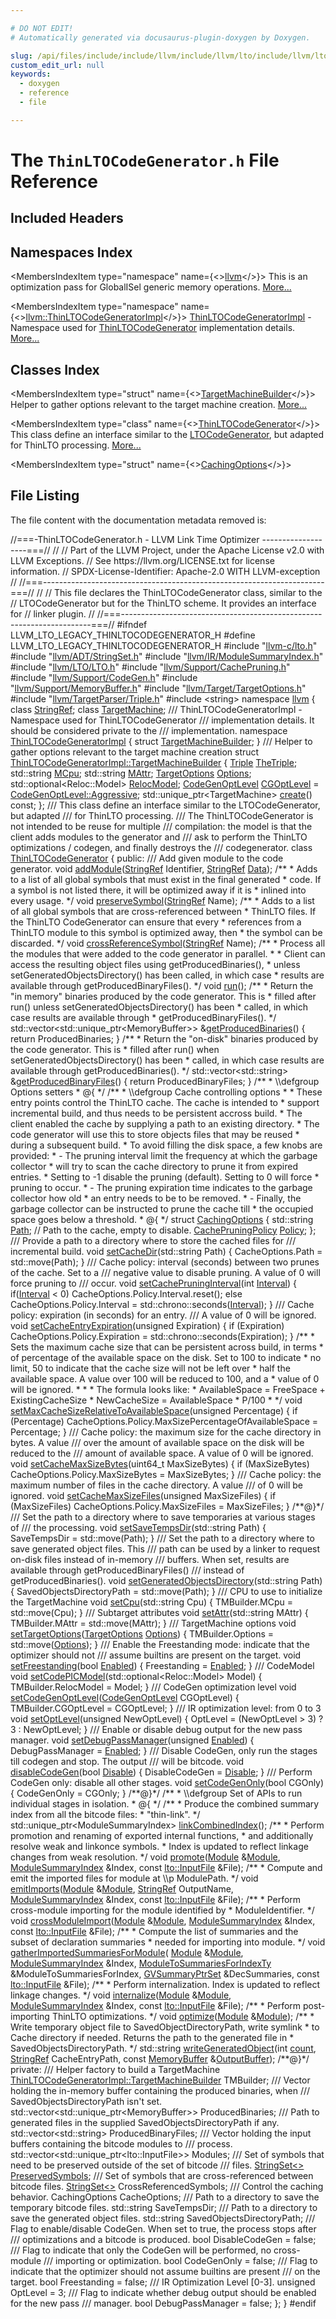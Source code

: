 ```yaml
---

# DO NOT EDIT!
# Automatically generated via docusaurus-plugin-doxygen by Doxygen.

slug: /api/files/include/include/llvm/include/llvm/lto/include/llvm/lto/legacy/thinltocodegenerator-h
custom_edit_url: null
keywords:
  - doxygen
  - reference
  - file

---
```





# The `ThinLTOCodeGenerator.h` File Reference

<DoxygenPage pluginConfig={pluginConfig}>



## Included Headers

<IncludesList>
<IncludesListItem
  filePath="llvm-c/lto.h"
  permalink="/docs/api/files/include/include/llvm-c/lto-h"
  isLocal="true" />
<IncludesListItem
  filePath="llvm/ADT/StringSet.h"
  permalink="/docs/api/files/include/include/llvm/include/llvm/adt/stringset-h"
  isLocal="true" />
<IncludesListItem
  filePath="llvm/IR/ModuleSummaryIndex.h"
  permalink="/docs/api/files/include/include/llvm/include/llvm/ir/modulesummaryindex-h"
  isLocal="true" />
<IncludesListItem
  filePath="llvm/LTO/LTO.h"
  permalink="/docs/api/files/include/include/llvm/include/llvm/lto/lto-h"
  isLocal="true" />
<IncludesListItem
  filePath="llvm/Support/CachePruning.h"
  permalink="/docs/api/files/include/include/llvm/include/llvm/support/cachepruning-h"
  isLocal="true" />
<IncludesListItem
  filePath="llvm/Support/CodeGen.h"
  permalink="/docs/api/files/include/include/llvm/include/llvm/support/codegen-h"
  isLocal="true" />
<IncludesListItem
  filePath="llvm/Support/MemoryBuffer.h"
  permalink="/docs/api/files/include/include/llvm/include/llvm/support/memorybuffer-h"
  isLocal="true" />
<IncludesListItem
  filePath="llvm/Target/TargetOptions.h"
  permalink="/docs/api/files/include/include/llvm/include/llvm/target/targetoptions-h"
  isLocal="true" />
<IncludesListItem
  filePath="llvm/TargetParser/Triple.h"
  permalink="/docs/api/files/include/include/llvm/include/llvm/targetparser/triple-h"
  isLocal="true" />
<IncludesListItem
  filePath="string"
  permalink=""
  isLocal="false" />
</IncludesList>

## Namespaces Index

<MembersIndex>

<MembersIndexItem
  type="namespace"
  name={<><a href="/docs/api/namespaces/llvm">llvm</a></>}>
This is an optimization pass for GlobalISel generic memory operations. <a href="/docs/api/namespaces/llvm/#details">More...</a>
</MembersIndexItem>

<MembersIndexItem
  type="namespace"
  name={<><a href="/docs/api/namespaces/llvm/thinltocodegeneratorimpl">llvm::ThinLTOCodeGeneratorImpl</a></>}>
<a href="/docs/api/namespaces/llvm/thinltocodegeneratorimpl">ThinLTOCodeGeneratorImpl</a> - Namespace used for <a href="/docs/api/classes/llvm/thinltocodegenerator">ThinLTOCodeGenerator</a> implementation details. <a href="/docs/api/namespaces/llvm/thinltocodegeneratorimpl/#details">More...</a>
</MembersIndexItem>

</MembersIndex>

## Classes Index

<MembersIndex>

<MembersIndexItem
  type="struct"
  name={<><a href="/docs/api/structs/llvm/thinltocodegeneratorimpl/targetmachinebuilder">TargetMachineBuilder</a></>}>
Helper to gather options relevant to the target machine creation. <a href="/docs/api/structs/llvm/thinltocodegeneratorimpl/targetmachinebuilder/#details">More...</a>
</MembersIndexItem>

<MembersIndexItem
  type="class"
  name={<><a href="/docs/api/classes/llvm/thinltocodegenerator">ThinLTOCodeGenerator</a></>}>
This class define an interface similar to the <a href="/docs/api/structs/llvm/ltocodegenerator">LTOCodeGenerator</a>, but adapted for ThinLTO processing. <a href="/docs/api/classes/llvm/thinltocodegenerator/#details">More...</a>
</MembersIndexItem>

<MembersIndexItem
  type="struct"
  name={<><a href="/docs/api/structs/llvm/thinltocodegenerator/cachingoptions">CachingOptions</a></>}>
</MembersIndexItem>

</MembersIndex>


## File Listing

The file content with the documentation metadata removed is:

<ProgramListing>

<Link id="l00001" /><CodeLine lineNumber="1"><Highlight kind="comment">//===-ThinLTOCodeGenerator.h - LLVM Link Time Optimizer -------------------===//</Highlight><Highlight kind="normal"></Highlight></CodeLine>
<Link id="l00002" /><CodeLine lineNumber="2"><Highlight kind="normal"></Highlight><Highlight kind="comment">//</Highlight><Highlight kind="normal"></Highlight></CodeLine>
<Link id="l00003" /><CodeLine lineNumber="3"><Highlight kind="normal"></Highlight><Highlight kind="comment">// Part of the LLVM Project, under the Apache License v2.0 with LLVM Exceptions.</Highlight><Highlight kind="normal"></Highlight></CodeLine>
<Link id="l00004" /><CodeLine lineNumber="4"><Highlight kind="normal"></Highlight><Highlight kind="comment">// See https://llvm.org/LICENSE.txt for license information.</Highlight><Highlight kind="normal"></Highlight></CodeLine>
<Link id="l00005" /><CodeLine lineNumber="5"><Highlight kind="normal"></Highlight><Highlight kind="comment">// SPDX-License-Identifier: Apache-2.0 WITH LLVM-exception</Highlight><Highlight kind="normal"></Highlight></CodeLine>
<Link id="l00006" /><CodeLine lineNumber="6"><Highlight kind="normal"></Highlight><Highlight kind="comment">//</Highlight><Highlight kind="normal"></Highlight></CodeLine>
<Link id="l00007" /><CodeLine lineNumber="7"><Highlight kind="normal"></Highlight><Highlight kind="comment">//===----------------------------------------------------------------------===//</Highlight><Highlight kind="normal"></Highlight></CodeLine>
<Link id="l00008" /><CodeLine lineNumber="8"><Highlight kind="normal"></Highlight><Highlight kind="comment">//</Highlight><Highlight kind="normal"></Highlight></CodeLine>
<Link id="l00009" /><CodeLine lineNumber="9"><Highlight kind="normal"></Highlight><Highlight kind="comment">// This file declares the ThinLTOCodeGenerator class, similar to the</Highlight><Highlight kind="normal"></Highlight></CodeLine>
<Link id="l00010" /><CodeLine lineNumber="10"><Highlight kind="normal"></Highlight><Highlight kind="comment">// LTOCodeGenerator but for the ThinLTO scheme. It provides an interface for</Highlight><Highlight kind="normal"></Highlight></CodeLine>
<Link id="l00011" /><CodeLine lineNumber="11"><Highlight kind="normal"></Highlight><Highlight kind="comment">// linker plugin.</Highlight><Highlight kind="normal"></Highlight></CodeLine>
<Link id="l00012" /><CodeLine lineNumber="12"><Highlight kind="normal"></Highlight><Highlight kind="comment">//</Highlight><Highlight kind="normal"></Highlight></CodeLine>
<Link id="l00013" /><CodeLine lineNumber="13"><Highlight kind="normal"></Highlight><Highlight kind="comment">//===----------------------------------------------------------------------===//</Highlight><Highlight kind="normal"></Highlight></CodeLine>
<Link id="l00014" /><CodeLine lineNumber="14"><Highlight kind="normal"></Highlight></CodeLine>
<Link id="l00015" /><CodeLine lineNumber="15"><Highlight kind="normal"></Highlight><Highlight kind="preprocessor">#ifndef LLVM&#95;LTO&#95;LEGACY&#95;THINLTOCODEGENERATOR&#95;H</Highlight><Highlight kind="normal"></Highlight></CodeLine>
<Link id="l00016" /><CodeLine lineNumber="16"><Highlight kind="normal"></Highlight><Highlight kind="preprocessor">#define LLVM&#95;LTO&#95;LEGACY&#95;THINLTOCODEGENERATOR&#95;H</Highlight><Highlight kind="normal"></Highlight></CodeLine>
<Link id="l00017" /><CodeLine lineNumber="17"><Highlight kind="normal"></Highlight></CodeLine>
<Link id="l00018" /><CodeLine lineNumber="18"><Highlight kind="normal"></Highlight><Highlight kind="preprocessor">#include &quot;<a href="/docs/api/files/include/include/llvm-c/lto-h">llvm-c/lto.h</a>&quot;</Highlight><Highlight kind="normal"></Highlight></CodeLine>
<Link id="l00019" /><CodeLine lineNumber="19"><Highlight kind="normal"></Highlight><Highlight kind="preprocessor">#include &quot;<a href="/docs/api/files/include/include/llvm/include/llvm/adt/stringset-h">llvm/ADT/StringSet.h</a>&quot;</Highlight><Highlight kind="normal"></Highlight></CodeLine>
<Link id="l00020" /><CodeLine lineNumber="20"><Highlight kind="normal"></Highlight><Highlight kind="preprocessor">#include &quot;<a href="/docs/api/files/include/include/llvm/include/llvm/ir/modulesummaryindex-h">llvm/IR/ModuleSummaryIndex.h</a>&quot;</Highlight><Highlight kind="normal"></Highlight></CodeLine>
<Link id="l00021" /><CodeLine lineNumber="21"><Highlight kind="normal"></Highlight><Highlight kind="preprocessor">#include &quot;<a href="/docs/api/files/include/include/llvm/include/llvm/lto/lto-h">llvm/LTO/LTO.h</a>&quot;</Highlight><Highlight kind="normal"></Highlight></CodeLine>
<Link id="l00022" /><CodeLine lineNumber="22"><Highlight kind="normal"></Highlight><Highlight kind="preprocessor">#include &quot;<a href="/docs/api/files/include/include/llvm/include/llvm/support/cachepruning-h">llvm/Support/CachePruning.h</a>&quot;</Highlight><Highlight kind="normal"></Highlight></CodeLine>
<Link id="l00023" /><CodeLine lineNumber="23"><Highlight kind="normal"></Highlight><Highlight kind="preprocessor">#include &quot;<a href="/docs/api/files/include/include/llvm/include/llvm/support/codegen-h">llvm/Support/CodeGen.h</a>&quot;</Highlight><Highlight kind="normal"></Highlight></CodeLine>
<Link id="l00024" /><CodeLine lineNumber="24"><Highlight kind="normal"></Highlight><Highlight kind="preprocessor">#include &quot;<a href="/docs/api/files/include/include/llvm/include/llvm/support/memorybuffer-h">llvm/Support/MemoryBuffer.h</a>&quot;</Highlight><Highlight kind="normal"></Highlight></CodeLine>
<Link id="l00025" /><CodeLine lineNumber="25"><Highlight kind="normal"></Highlight><Highlight kind="preprocessor">#include &quot;<a href="/docs/api/files/include/include/llvm/include/llvm/target/targetoptions-h">llvm/Target/TargetOptions.h</a>&quot;</Highlight><Highlight kind="normal"></Highlight></CodeLine>
<Link id="l00026" /><CodeLine lineNumber="26"><Highlight kind="normal"></Highlight><Highlight kind="preprocessor">#include &quot;<a href="/docs/api/files/include/include/llvm/include/llvm/targetparser/triple-h">llvm/TargetParser/Triple.h</a>&quot;</Highlight><Highlight kind="normal"></Highlight></CodeLine>
<Link id="l00027" /><CodeLine lineNumber="27"><Highlight kind="normal"></Highlight></CodeLine>
<Link id="l00028" /><CodeLine lineNumber="28"><Highlight kind="normal"></Highlight><Highlight kind="preprocessor">#include &lt;string&gt;</Highlight><Highlight kind="normal"></Highlight></CodeLine>
<Link id="l00029" /><CodeLine lineNumber="29"><Highlight kind="normal"></Highlight></CodeLine>
<Link id="l00030" /><CodeLine lineNumber="30"><Highlight kind="normal"></Highlight><Highlight kind="keyword">namespace </Highlight><Highlight kind="normal"><a href="/docs/api/namespaces/llvm">llvm</a> &#123;</Highlight></CodeLine>
<Link id="l00031" /><CodeLine lineNumber="31"><Highlight kind="normal"></Highlight><Highlight kind="keyword">class </Highlight><Highlight kind="normal"><a href="/docs/api/classes/llvm/stringref">StringRef</a>;</Highlight></CodeLine>
<Link id="l00032" /><CodeLine lineNumber="32"><Highlight kind="normal"></Highlight><Highlight kind="keyword">class </Highlight><Highlight kind="normal"><a href="/docs/api/classes/llvm/targetmachine">TargetMachine</a>;</Highlight></CodeLine>
<Link id="l00033" /><CodeLine lineNumber="33"><Highlight kind="normal"></Highlight><Highlight kind="comment"></Highlight></CodeLine>
<Link id="l00034" /><CodeLine lineNumber="34"><Highlight kind="comment">/// ThinLTOCodeGeneratorImpl - Namespace used for ThinLTOCodeGenerator</Highlight></CodeLine>
<Link id="l00035" /><CodeLine lineNumber="35"><Highlight kind="comment">/// implementation details. It should be considered private to the</Highlight></CodeLine>
<Link id="l00036" /><CodeLine lineNumber="36"><Highlight kind="comment">/// implementation.</Highlight><Highlight kind="normal"></Highlight></CodeLine>
<Link id="l00037" /><CodeLine lineNumber="37" lineLink="/docs/api/namespaces/llvm/thinltocodegeneratorimpl"><Highlight kind="normal"></Highlight><Highlight kind="keyword">namespace </Highlight><Highlight kind="normal"><a href="/docs/api/namespaces/llvm/thinltocodegeneratorimpl">ThinLTOCodeGeneratorImpl</a> &#123;</Highlight></CodeLine>
<Link id="l00038" /><CodeLine lineNumber="38"><Highlight kind="normal"></Highlight><Highlight kind="keyword">struct </Highlight><Highlight kind="normal"><a href="/docs/api/structs/llvm/thinltocodegeneratorimpl/targetmachinebuilder">TargetMachineBuilder</a>;</Highlight></CodeLine>
<Link id="l00039" /><CodeLine lineNumber="39"><Highlight kind="normal">&#125;</Highlight></CodeLine>
<Link id="l00040" /><CodeLine lineNumber="40"><Highlight kind="normal"></Highlight><Highlight kind="comment"></Highlight></CodeLine>
<Link id="l00041" /><CodeLine lineNumber="41"><Highlight kind="comment">/// Helper to gather options relevant to the target machine creation</Highlight><Highlight kind="normal"></Highlight></CodeLine>
<Link id="l00042" /><CodeLine lineNumber="42" lineLink="/docs/api/structs/llvm/thinltocodegeneratorimpl/targetmachinebuilder"><Highlight kind="normal"></Highlight><Highlight kind="keyword">struct </Highlight><Highlight kind="normal"><a href="/docs/api/structs/llvm/thinltocodegeneratorimpl/targetmachinebuilder">ThinLTOCodeGeneratorImpl::TargetMachineBuilder</a> &#123;</Highlight></CodeLine>
<Link id="l00043" /><CodeLine lineNumber="43" lineLink="/docs/api/structs/llvm/thinltocodegeneratorimpl/targetmachinebuilder/#a3d090359baa2bc30408e907adda03fac"><Highlight kind="normal">  <a href="/docs/api/classes/llvm/triple">Triple</a> <a href="/docs/api/structs/llvm/thinltocodegeneratorimpl/targetmachinebuilder/#a3d090359baa2bc30408e907adda03fac">TheTriple</a>;</Highlight></CodeLine>
<Link id="l00044" /><CodeLine lineNumber="44" lineLink="/docs/api/structs/llvm/thinltocodegeneratorimpl/targetmachinebuilder/#a06cf12c8177f10834c0aead2763f9120"><Highlight kind="normal">  std::string <a href="/docs/api/structs/llvm/thinltocodegeneratorimpl/targetmachinebuilder/#a06cf12c8177f10834c0aead2763f9120">MCpu</a>;</Highlight></CodeLine>
<Link id="l00045" /><CodeLine lineNumber="45" lineLink="/docs/api/structs/llvm/thinltocodegeneratorimpl/targetmachinebuilder/#a2eb44751a3e8aff58119fd0145dd7d18"><Highlight kind="normal">  std::string <a href="/docs/api/structs/llvm/thinltocodegeneratorimpl/targetmachinebuilder/#a2eb44751a3e8aff58119fd0145dd7d18">MAttr</a>;</Highlight></CodeLine>
<Link id="l00046" /><CodeLine lineNumber="46" lineLink="/docs/api/structs/llvm/thinltocodegeneratorimpl/targetmachinebuilder/#ab2453cdc658e93b250f98b04e27be439"><Highlight kind="normal">  <a href="/docs/api/classes/llvm/targetoptions">TargetOptions</a> <a href="/docs/api/structs/llvm/thinltocodegeneratorimpl/targetmachinebuilder/#ab2453cdc658e93b250f98b04e27be439">Options</a>;</Highlight></CodeLine>
<Link id="l00047" /><CodeLine lineNumber="47" lineLink="/docs/api/structs/llvm/thinltocodegeneratorimpl/targetmachinebuilder/#ac601aa74c8e90d0be29cf5228279f20d"><Highlight kind="normal">  std::optional&lt;Reloc::Model&gt; <a href="/docs/api/structs/llvm/thinltocodegeneratorimpl/targetmachinebuilder/#ac601aa74c8e90d0be29cf5228279f20d">RelocModel</a>;</Highlight></CodeLine>
<Link id="l00048" /><CodeLine lineNumber="48" lineLink="/docs/api/structs/llvm/thinltocodegeneratorimpl/targetmachinebuilder/#add469ed4300520656f905214e9c3dbb6"><Highlight kind="normal">  <a href="/docs/api/namespaces/llvm/#a8ec1bf8d7b792ca9fac56f8514db18d2">CodeGenOptLevel</a> <a href="/docs/api/structs/llvm/thinltocodegeneratorimpl/targetmachinebuilder/#add469ed4300520656f905214e9c3dbb6">CGOptLevel</a> = <a href="/docs/api/namespaces/llvm/#a8ec1bf8d7b792ca9fac56f8514db18d2a389a96d0d9b3feb46b8c9d941566a4ae">CodeGenOptLevel::Aggressive</a>;</Highlight></CodeLine>
<Link id="l00049" /><CodeLine lineNumber="49"><Highlight kind="normal"></Highlight></CodeLine>
<Link id="l00050" /><CodeLine lineNumber="50"><Highlight kind="normal">  std::unique&#95;ptr&lt;TargetMachine&gt; <a href="/docs/api/structs/llvm/thinltocodegeneratorimpl/targetmachinebuilder/#a057a55d2ecdfd54087c9d8ffbe9f9c2a">create</a>() </Highlight><Highlight kind="keyword">const</Highlight><Highlight kind="normal">;</Highlight></CodeLine>
<Link id="l00051" /><CodeLine lineNumber="51"><Highlight kind="normal">&#125;;</Highlight></CodeLine>
<Link id="l00052" /><CodeLine lineNumber="52"><Highlight kind="normal"></Highlight><Highlight kind="comment"></Highlight></CodeLine>
<Link id="l00053" /><CodeLine lineNumber="53"><Highlight kind="comment">/// This class define an interface similar to the LTOCodeGenerator, but adapted</Highlight></CodeLine>
<Link id="l00054" /><CodeLine lineNumber="54"><Highlight kind="comment">/// for ThinLTO processing.</Highlight></CodeLine>
<Link id="l00055" /><CodeLine lineNumber="55"><Highlight kind="comment">/// The ThinLTOCodeGenerator is not intended to be reuse for multiple</Highlight></CodeLine>
<Link id="l00056" /><CodeLine lineNumber="56"><Highlight kind="comment">/// compilation: the model is that the client adds modules to the generator and</Highlight></CodeLine>
<Link id="l00057" /><CodeLine lineNumber="57"><Highlight kind="comment">/// ask to perform the ThinLTO optimizations / codegen, and finally destroys the</Highlight></CodeLine>
<Link id="l00058" /><CodeLine lineNumber="58"><Highlight kind="comment">/// codegenerator.</Highlight><Highlight kind="normal"></Highlight></CodeLine>
<Link id="l00059" /><CodeLine lineNumber="59" lineLink="/docs/api/classes/llvm/thinltocodegenerator"><Highlight kind="normal"></Highlight><Highlight kind="keyword">class </Highlight><Highlight kind="normal"><a href="/docs/api/classes/llvm/thinltocodegenerator">ThinLTOCodeGenerator</a> &#123;</Highlight></CodeLine>
<Link id="l00060" /><CodeLine lineNumber="60"><Highlight kind="normal"></Highlight><Highlight kind="keyword">public</Highlight><Highlight kind="normal">:</Highlight><Highlight kind="comment"></Highlight></CodeLine>
<Link id="l00061" /><CodeLine lineNumber="61"><Highlight kind="comment">  /// Add given module to the code generator.</Highlight><Highlight kind="normal"></Highlight></CodeLine>
<Link id="l00062" /><CodeLine lineNumber="62"><Highlight kind="normal">  </Highlight><Highlight kind="keywordtype">void</Highlight><Highlight kind="normal"> <a href="/docs/api/classes/llvm/thinltocodegenerator/#aae11df24f1943d8d885a6cc0f6504b25">addModule</a>(<a href="/docs/api/classes/llvm/stringref">StringRef</a> Identifier, <a href="/docs/api/classes/llvm/stringref">StringRef</a> <a href="/docs/api/namespaces/llvm/#aa20539e89704d20b98b97e9c3feac934">Data</a>);</Highlight></CodeLine>
<Link id="l00063" /><CodeLine lineNumber="63"><Highlight kind="normal"></Highlight><Highlight kind="comment"></Highlight></CodeLine>
<Link id="l00064" /><CodeLine lineNumber="64"><Highlight kind="comment">  /&#42;&#42;</Highlight></CodeLine>
<Link id="l00065" /><CodeLine lineNumber="65"><Highlight kind="comment">   &#42; Adds to a list of all global symbols that must exist in the final generated</Highlight></CodeLine>
<Link id="l00066" /><CodeLine lineNumber="66"><Highlight kind="comment">   &#42; code. If a symbol is not listed there, it will be optimized away if it is</Highlight></CodeLine>
<Link id="l00067" /><CodeLine lineNumber="67"><Highlight kind="comment">   &#42; inlined into every usage.</Highlight></CodeLine>
<Link id="l00068" /><CodeLine lineNumber="68"><Highlight kind="comment">   &#42;/</Highlight><Highlight kind="normal"></Highlight></CodeLine>
<Link id="l00069" /><CodeLine lineNumber="69"><Highlight kind="normal">  </Highlight><Highlight kind="keywordtype">void</Highlight><Highlight kind="normal"> <a href="/docs/api/classes/llvm/thinltocodegenerator/#a0d863527fbd7b2fe4ca8dc51d6c8d525">preserveSymbol</a>(<a href="/docs/api/classes/llvm/stringref">StringRef</a> Name);</Highlight></CodeLine>
<Link id="l00070" /><CodeLine lineNumber="70"><Highlight kind="normal"></Highlight><Highlight kind="comment"></Highlight></CodeLine>
<Link id="l00071" /><CodeLine lineNumber="71"><Highlight kind="comment">  /&#42;&#42;</Highlight></CodeLine>
<Link id="l00072" /><CodeLine lineNumber="72"><Highlight kind="comment">   &#42; Adds to a list of all global symbols that are cross-referenced between</Highlight></CodeLine>
<Link id="l00073" /><CodeLine lineNumber="73"><Highlight kind="comment">   &#42; ThinLTO files. If the ThinLTO CodeGenerator can ensure that every</Highlight></CodeLine>
<Link id="l00074" /><CodeLine lineNumber="74"><Highlight kind="comment">   &#42; references from a ThinLTO module to this symbol is optimized away, then</Highlight></CodeLine>
<Link id="l00075" /><CodeLine lineNumber="75"><Highlight kind="comment">   &#42; the symbol can be discarded.</Highlight></CodeLine>
<Link id="l00076" /><CodeLine lineNumber="76"><Highlight kind="comment">   &#42;/</Highlight><Highlight kind="normal"></Highlight></CodeLine>
<Link id="l00077" /><CodeLine lineNumber="77"><Highlight kind="normal">  </Highlight><Highlight kind="keywordtype">void</Highlight><Highlight kind="normal"> <a href="/docs/api/classes/llvm/thinltocodegenerator/#a8fc86965bafc089b4e28d6bc3c9b71ab">crossReferenceSymbol</a>(<a href="/docs/api/classes/llvm/stringref">StringRef</a> Name);</Highlight></CodeLine>
<Link id="l00078" /><CodeLine lineNumber="78"><Highlight kind="normal"></Highlight><Highlight kind="comment"></Highlight></CodeLine>
<Link id="l00079" /><CodeLine lineNumber="79"><Highlight kind="comment">  /&#42;&#42;</Highlight></CodeLine>
<Link id="l00080" /><CodeLine lineNumber="80"><Highlight kind="comment">   &#42; Process all the modules that were added to the code generator in parallel.</Highlight></CodeLine>
<Link id="l00081" /><CodeLine lineNumber="81"><Highlight kind="comment">   &#42;</Highlight></CodeLine>
<Link id="l00082" /><CodeLine lineNumber="82"><Highlight kind="comment">   &#42; Client can access the resulting object files using getProducedBinaries(),</Highlight></CodeLine>
<Link id="l00083" /><CodeLine lineNumber="83"><Highlight kind="comment">   &#42; unless setGeneratedObjectsDirectory() has been called, in which case</Highlight></CodeLine>
<Link id="l00084" /><CodeLine lineNumber="84"><Highlight kind="comment">   &#42; results are available through getProducedBinaryFiles().</Highlight></CodeLine>
<Link id="l00085" /><CodeLine lineNumber="85"><Highlight kind="comment">   &#42;/</Highlight><Highlight kind="normal"></Highlight></CodeLine>
<Link id="l00086" /><CodeLine lineNumber="86"><Highlight kind="normal">  </Highlight><Highlight kind="keywordtype">void</Highlight><Highlight kind="normal"> <a href="/docs/api/classes/llvm/thinltocodegenerator/#a8f109c8e5687e9ee05ee86648c229398">run</a>();</Highlight></CodeLine>
<Link id="l00087" /><CodeLine lineNumber="87"><Highlight kind="normal"></Highlight><Highlight kind="comment"></Highlight></CodeLine>
<Link id="l00088" /><CodeLine lineNumber="88"><Highlight kind="comment">  /&#42;&#42;</Highlight></CodeLine>
<Link id="l00089" /><CodeLine lineNumber="89"><Highlight kind="comment">   &#42; Return the &quot;in memory&quot; binaries produced by the code generator. This is</Highlight></CodeLine>
<Link id="l00090" /><CodeLine lineNumber="90"><Highlight kind="comment">   &#42; filled after run() unless setGeneratedObjectsDirectory() has been</Highlight></CodeLine>
<Link id="l00091" /><CodeLine lineNumber="91"><Highlight kind="comment">   &#42; called, in which case results are available through</Highlight></CodeLine>
<Link id="l00092" /><CodeLine lineNumber="92"><Highlight kind="comment">   &#42; getProducedBinaryFiles().</Highlight></CodeLine>
<Link id="l00093" /><CodeLine lineNumber="93"><Highlight kind="comment">   &#42;/</Highlight><Highlight kind="normal"></Highlight></CodeLine>
<Link id="l00094" /><CodeLine lineNumber="94" lineLink="/docs/api/classes/llvm/thinltocodegenerator/#a73f6c6916269fbca6fd4a36fa8435af4"><Highlight kind="normal">  std::vector&lt;std::unique&#95;ptr&lt;MemoryBuffer&gt;&gt; &amp;<a href="/docs/api/classes/llvm/thinltocodegenerator/#a73f6c6916269fbca6fd4a36fa8435af4">getProducedBinaries</a>() &#123;</Highlight></CodeLine>
<Link id="l00095" /><CodeLine lineNumber="95"><Highlight kind="normal">    </Highlight><Highlight kind="keywordflow">return</Highlight><Highlight kind="normal"> ProducedBinaries;</Highlight></CodeLine>
<Link id="l00096" /><CodeLine lineNumber="96"><Highlight kind="normal">  &#125;</Highlight></CodeLine>
<Link id="l00097" /><CodeLine lineNumber="97"><Highlight kind="normal"></Highlight><Highlight kind="comment"></Highlight></CodeLine>
<Link id="l00098" /><CodeLine lineNumber="98"><Highlight kind="comment">  /&#42;&#42;</Highlight></CodeLine>
<Link id="l00099" /><CodeLine lineNumber="99"><Highlight kind="comment">   &#42; Return the &quot;on-disk&quot; binaries produced by the code generator. This is</Highlight></CodeLine>
<Link id="l00100" /><CodeLine lineNumber="100"><Highlight kind="comment">   &#42; filled after run() when setGeneratedObjectsDirectory() has been</Highlight></CodeLine>
<Link id="l00101" /><CodeLine lineNumber="101"><Highlight kind="comment">   &#42; called, in which case results are available through getProducedBinaries().</Highlight></CodeLine>
<Link id="l00102" /><CodeLine lineNumber="102"><Highlight kind="comment">   &#42;/</Highlight><Highlight kind="normal"></Highlight></CodeLine>
<Link id="l00103" /><CodeLine lineNumber="103" lineLink="/docs/api/classes/llvm/thinltocodegenerator/#ab7aef709e1748908f580b2a8427c5a0f"><Highlight kind="normal">  std::vector&lt;std::string&gt; &amp;<a href="/docs/api/classes/llvm/thinltocodegenerator/#ab7aef709e1748908f580b2a8427c5a0f">getProducedBinaryFiles</a>() &#123;</Highlight></CodeLine>
<Link id="l00104" /><CodeLine lineNumber="104"><Highlight kind="normal">    </Highlight><Highlight kind="keywordflow">return</Highlight><Highlight kind="normal"> ProducedBinaryFiles;</Highlight></CodeLine>
<Link id="l00105" /><CodeLine lineNumber="105"><Highlight kind="normal">  &#125;</Highlight></CodeLine>
<Link id="l00106" /><CodeLine lineNumber="106"><Highlight kind="normal"></Highlight><Highlight kind="comment"></Highlight></CodeLine>
<Link id="l00107" /><CodeLine lineNumber="107"><Highlight kind="comment">  /&#42;&#42;</Highlight></CodeLine>
<Link id="l00108" /><CodeLine lineNumber="108"><Highlight kind="comment">   &#42; \\defgroup Options setters</Highlight></CodeLine>
<Link id="l00109" /><CodeLine lineNumber="109"><Highlight kind="comment">   &#42; @&#123;</Highlight></CodeLine>
<Link id="l00110" /><CodeLine lineNumber="110"><Highlight kind="comment">   &#42;/</Highlight><Highlight kind="normal"></Highlight></CodeLine>
<Link id="l00111" /><CodeLine lineNumber="111"><Highlight kind="normal"></Highlight><Highlight kind="comment"></Highlight></CodeLine>
<Link id="l00112" /><CodeLine lineNumber="112"><Highlight kind="comment">  /&#42;&#42;</Highlight></CodeLine>
<Link id="l00113" /><CodeLine lineNumber="113"><Highlight kind="comment">   &#42; \\defgroup Cache controlling options</Highlight></CodeLine>
<Link id="l00114" /><CodeLine lineNumber="114"><Highlight kind="comment">   &#42;</Highlight></CodeLine>
<Link id="l00115" /><CodeLine lineNumber="115"><Highlight kind="comment">   &#42; These entry points control the ThinLTO cache. The cache is intended to</Highlight></CodeLine>
<Link id="l00116" /><CodeLine lineNumber="116"><Highlight kind="comment">   &#42; support incremental build, and thus needs to be persistent accross build.</Highlight></CodeLine>
<Link id="l00117" /><CodeLine lineNumber="117"><Highlight kind="comment">   &#42; The client enabled the cache by supplying a path to an existing directory.</Highlight></CodeLine>
<Link id="l00118" /><CodeLine lineNumber="118"><Highlight kind="comment">   &#42; The code generator will use this to store objects files that may be reused</Highlight></CodeLine>
<Link id="l00119" /><CodeLine lineNumber="119"><Highlight kind="comment">   &#42; during a subsequent build.</Highlight></CodeLine>
<Link id="l00120" /><CodeLine lineNumber="120"><Highlight kind="comment">   &#42; To avoid filling the disk space, a few knobs are provided:</Highlight></CodeLine>
<Link id="l00121" /><CodeLine lineNumber="121"><Highlight kind="comment">   &#42;  - The pruning interval limit the frequency at which the garbage collector</Highlight></CodeLine>
<Link id="l00122" /><CodeLine lineNumber="122"><Highlight kind="comment">   &#42;    will try to scan the cache directory to prune it from expired entries.</Highlight></CodeLine>
<Link id="l00123" /><CodeLine lineNumber="123"><Highlight kind="comment">   &#42;    Setting to -1 disable the pruning (default). Setting to 0 will force</Highlight></CodeLine>
<Link id="l00124" /><CodeLine lineNumber="124"><Highlight kind="comment">   &#42;    pruning to occur.</Highlight></CodeLine>
<Link id="l00125" /><CodeLine lineNumber="125"><Highlight kind="comment">   &#42;  - The pruning expiration time indicates to the garbage collector how old</Highlight></CodeLine>
<Link id="l00126" /><CodeLine lineNumber="126"><Highlight kind="comment">   &#42;    an entry needs to be to be removed.</Highlight></CodeLine>
<Link id="l00127" /><CodeLine lineNumber="127"><Highlight kind="comment">   &#42;  - Finally, the garbage collector can be instructed to prune the cache till</Highlight></CodeLine>
<Link id="l00128" /><CodeLine lineNumber="128"><Highlight kind="comment">   &#42;    the occupied space goes below a threshold.</Highlight></CodeLine>
<Link id="l00129" /><CodeLine lineNumber="129"><Highlight kind="comment">   &#42; @&#123;</Highlight></CodeLine>
<Link id="l00130" /><CodeLine lineNumber="130"><Highlight kind="comment">   &#42;/</Highlight><Highlight kind="normal"></Highlight></CodeLine>
<Link id="l00131" /><CodeLine lineNumber="131"><Highlight kind="normal"></Highlight></CodeLine>
<Link id="l00132" /><CodeLine lineNumber="132" lineLink="/docs/api/structs/llvm/thinltocodegenerator/cachingoptions"><Highlight kind="normal">  </Highlight><Highlight kind="keyword">struct </Highlight><Highlight kind="normal"><a href="/docs/api/structs/llvm/thinltocodegenerator/cachingoptions">CachingOptions</a> &#123;</Highlight></CodeLine>
<Link id="l00133" /><CodeLine lineNumber="133" lineLink="/docs/api/structs/llvm/thinltocodegenerator/cachingoptions/#aec4d0b35e16bcaf5522500a0e9b010e3"><Highlight kind="normal">    std::string <a href="/docs/api/structs/llvm/thinltocodegenerator/cachingoptions/#aec4d0b35e16bcaf5522500a0e9b010e3">Path</a>;                    </Highlight><Highlight kind="comment">// Path to the cache, empty to disable.</Highlight><Highlight kind="normal"></Highlight></CodeLine>
<Link id="l00134" /><CodeLine lineNumber="134" lineLink="/docs/api/structs/llvm/thinltocodegenerator/cachingoptions/#a0c6cbe7cffe024542cc0447130db89a3"><Highlight kind="normal">    <a href="/docs/api/structs/llvm/cachepruningpolicy">CachePruningPolicy</a> <a href="/docs/api/structs/llvm/thinltocodegenerator/cachingoptions/#a0c6cbe7cffe024542cc0447130db89a3">Policy</a>;</Highlight></CodeLine>
<Link id="l00135" /><CodeLine lineNumber="135"><Highlight kind="normal">  &#125;;</Highlight></CodeLine>
<Link id="l00136" /><CodeLine lineNumber="136"><Highlight kind="normal"></Highlight><Highlight kind="comment"></Highlight></CodeLine>
<Link id="l00137" /><CodeLine lineNumber="137"><Highlight kind="comment">  /// Provide a path to a directory where to store the cached files for</Highlight></CodeLine>
<Link id="l00138" /><CodeLine lineNumber="138"><Highlight kind="comment">  /// incremental build.</Highlight><Highlight kind="normal"></Highlight></CodeLine>
<Link id="l00139" /><CodeLine lineNumber="139" lineLink="/docs/api/groups/cache/#ga13ac54ea2d670ae2b55c55d552ae2d2d"><Highlight kind="normal">  </Highlight><Highlight kind="keywordtype">void</Highlight><Highlight kind="normal"> <a href="/docs/api/groups/cache/#ga13ac54ea2d670ae2b55c55d552ae2d2d">setCacheDir</a>(std::string Path) &#123; CacheOptions.Path = std::move(Path); &#125;</Highlight></CodeLine>
<Link id="l00140" /><CodeLine lineNumber="140"><Highlight kind="normal"></Highlight><Highlight kind="comment"></Highlight></CodeLine>
<Link id="l00141" /><CodeLine lineNumber="141"><Highlight kind="comment">  /// Cache policy: interval (seconds) between two prunes of the cache. Set to a</Highlight></CodeLine>
<Link id="l00142" /><CodeLine lineNumber="142"><Highlight kind="comment">  /// negative value to disable pruning. A value of 0 will force pruning to</Highlight></CodeLine>
<Link id="l00143" /><CodeLine lineNumber="143"><Highlight kind="comment">  /// occur.</Highlight><Highlight kind="normal"></Highlight></CodeLine>
<Link id="l00144" /><CodeLine lineNumber="144" lineLink="/docs/api/groups/cache/#ga190f2d73ac70288b5323a0881fa0c727"><Highlight kind="normal">  </Highlight><Highlight kind="keywordtype">void</Highlight><Highlight kind="normal"> <a href="/docs/api/groups/cache/#ga190f2d73ac70288b5323a0881fa0c727">setCachePruningInterval</a>(</Highlight><Highlight kind="keywordtype">int</Highlight><Highlight kind="normal"> <a href="/docs/api/files/lib/lib/debuginfo/lib/debuginfo/msf/mappedblockstream-cpp/#a4ab9bd667f674c16b2cee01ab8823644">Interval</a>) &#123;</Highlight></CodeLine>
<Link id="l00145" /><CodeLine lineNumber="145"><Highlight kind="normal">    </Highlight><Highlight kind="keywordflow">if</Highlight><Highlight kind="normal">(<a href="/docs/api/files/lib/lib/debuginfo/lib/debuginfo/msf/mappedblockstream-cpp/#a4ab9bd667f674c16b2cee01ab8823644">Interval</a> &lt; 0)</Highlight></CodeLine>
<Link id="l00146" /><CodeLine lineNumber="146"><Highlight kind="normal">      CacheOptions.Policy.Interval.reset();</Highlight></CodeLine>
<Link id="l00147" /><CodeLine lineNumber="147"><Highlight kind="normal">    </Highlight><Highlight kind="keywordflow">else</Highlight><Highlight kind="normal"></Highlight></CodeLine>
<Link id="l00148" /><CodeLine lineNumber="148"><Highlight kind="normal">      CacheOptions.Policy.Interval = std::chrono::seconds(<a href="/docs/api/files/lib/lib/debuginfo/lib/debuginfo/msf/mappedblockstream-cpp/#a4ab9bd667f674c16b2cee01ab8823644">Interval</a>);</Highlight></CodeLine>
<Link id="l00149" /><CodeLine lineNumber="149"><Highlight kind="normal">  &#125;</Highlight></CodeLine>
<Link id="l00150" /><CodeLine lineNumber="150"><Highlight kind="normal"></Highlight><Highlight kind="comment"></Highlight></CodeLine>
<Link id="l00151" /><CodeLine lineNumber="151"><Highlight kind="comment">  /// Cache policy: expiration (in seconds) for an entry.</Highlight></CodeLine>
<Link id="l00152" /><CodeLine lineNumber="152"><Highlight kind="comment">  /// A value of 0 will be ignored.</Highlight><Highlight kind="normal"></Highlight></CodeLine>
<Link id="l00153" /><CodeLine lineNumber="153" lineLink="/docs/api/groups/cache/#ga5ba128cec363595b8cb8d403509b71d7"><Highlight kind="normal">  </Highlight><Highlight kind="keywordtype">void</Highlight><Highlight kind="normal"> <a href="/docs/api/groups/cache/#ga5ba128cec363595b8cb8d403509b71d7">setCacheEntryExpiration</a>(</Highlight><Highlight kind="keywordtype">unsigned</Highlight><Highlight kind="normal"> Expiration) &#123;</Highlight></CodeLine>
<Link id="l00154" /><CodeLine lineNumber="154"><Highlight kind="normal">    </Highlight><Highlight kind="keywordflow">if</Highlight><Highlight kind="normal"> (Expiration)</Highlight></CodeLine>
<Link id="l00155" /><CodeLine lineNumber="155"><Highlight kind="normal">      CacheOptions.Policy.Expiration = std::chrono::seconds(Expiration);</Highlight></CodeLine>
<Link id="l00156" /><CodeLine lineNumber="156"><Highlight kind="normal">  &#125;</Highlight></CodeLine>
<Link id="l00157" /><CodeLine lineNumber="157"><Highlight kind="normal"></Highlight><Highlight kind="comment"></Highlight></CodeLine>
<Link id="l00158" /><CodeLine lineNumber="158"><Highlight kind="comment">  /&#42;&#42;</Highlight></CodeLine>
<Link id="l00159" /><CodeLine lineNumber="159"><Highlight kind="comment">   &#42; Sets the maximum cache size that can be persistent across build, in terms</Highlight></CodeLine>
<Link id="l00160" /><CodeLine lineNumber="160"><Highlight kind="comment">   &#42; of percentage of the available space on the disk. Set to 100 to indicate</Highlight></CodeLine>
<Link id="l00161" /><CodeLine lineNumber="161"><Highlight kind="comment">   &#42; no limit, 50 to indicate that the cache size will not be left over</Highlight></CodeLine>
<Link id="l00162" /><CodeLine lineNumber="162"><Highlight kind="comment">   &#42; half the available space. A value over 100 will be reduced to 100, and a</Highlight></CodeLine>
<Link id="l00163" /><CodeLine lineNumber="163"><Highlight kind="comment">   &#42; value of 0 will be ignored.</Highlight></CodeLine>
<Link id="l00164" /><CodeLine lineNumber="164"><Highlight kind="comment">   &#42;</Highlight></CodeLine>
<Link id="l00165" /><CodeLine lineNumber="165"><Highlight kind="comment">   &#42;</Highlight></CodeLine>
<Link id="l00166" /><CodeLine lineNumber="166"><Highlight kind="comment">   &#42; The formula looks like:</Highlight></CodeLine>
<Link id="l00167" /><CodeLine lineNumber="167"><Highlight kind="comment">   &#42;  AvailableSpace = FreeSpace + ExistingCacheSize</Highlight></CodeLine>
<Link id="l00168" /><CodeLine lineNumber="168"><Highlight kind="comment">   &#42;  NewCacheSize = AvailableSpace &#42; P/100</Highlight></CodeLine>
<Link id="l00169" /><CodeLine lineNumber="169"><Highlight kind="comment">   &#42;</Highlight></CodeLine>
<Link id="l00170" /><CodeLine lineNumber="170"><Highlight kind="comment">   &#42;/</Highlight><Highlight kind="normal"></Highlight></CodeLine>
<Link id="l00171" /><CodeLine lineNumber="171" lineLink="/docs/api/groups/cache/#ga724a34dbf10eb5f09062e52237ea0e96"><Highlight kind="normal">  </Highlight><Highlight kind="keywordtype">void</Highlight><Highlight kind="normal"> <a href="/docs/api/groups/cache/#ga724a34dbf10eb5f09062e52237ea0e96">setMaxCacheSizeRelativeToAvailableSpace</a>(</Highlight><Highlight kind="keywordtype">unsigned</Highlight><Highlight kind="normal"> Percentage) &#123;</Highlight></CodeLine>
<Link id="l00172" /><CodeLine lineNumber="172"><Highlight kind="normal">    </Highlight><Highlight kind="keywordflow">if</Highlight><Highlight kind="normal"> (Percentage)</Highlight></CodeLine>
<Link id="l00173" /><CodeLine lineNumber="173"><Highlight kind="normal">      CacheOptions.Policy.MaxSizePercentageOfAvailableSpace = Percentage;</Highlight></CodeLine>
<Link id="l00174" /><CodeLine lineNumber="174"><Highlight kind="normal">  &#125;</Highlight></CodeLine>
<Link id="l00175" /><CodeLine lineNumber="175"><Highlight kind="normal"></Highlight><Highlight kind="comment"></Highlight></CodeLine>
<Link id="l00176" /><CodeLine lineNumber="176"><Highlight kind="comment">  /// Cache policy: the maximum size for the cache directory in bytes. A value</Highlight></CodeLine>
<Link id="l00177" /><CodeLine lineNumber="177"><Highlight kind="comment">  /// over the amount of available space on the disk will be reduced to the</Highlight></CodeLine>
<Link id="l00178" /><CodeLine lineNumber="178"><Highlight kind="comment">  /// amount of available space. A value of 0 will be ignored.</Highlight><Highlight kind="normal"></Highlight></CodeLine>
<Link id="l00179" /><CodeLine lineNumber="179" lineLink="/docs/api/groups/cache/#ga755ef880ddfb2ecdf8b5cae2d611dd78"><Highlight kind="normal">  </Highlight><Highlight kind="keywordtype">void</Highlight><Highlight kind="normal"> <a href="/docs/api/groups/cache/#ga755ef880ddfb2ecdf8b5cae2d611dd78">setCacheMaxSizeBytes</a>(uint64&#95;t MaxSizeBytes) &#123;</Highlight></CodeLine>
<Link id="l00180" /><CodeLine lineNumber="180"><Highlight kind="normal">    </Highlight><Highlight kind="keywordflow">if</Highlight><Highlight kind="normal"> (MaxSizeBytes)</Highlight></CodeLine>
<Link id="l00181" /><CodeLine lineNumber="181"><Highlight kind="normal">      CacheOptions.Policy.MaxSizeBytes = MaxSizeBytes;</Highlight></CodeLine>
<Link id="l00182" /><CodeLine lineNumber="182"><Highlight kind="normal">  &#125;</Highlight></CodeLine>
<Link id="l00183" /><CodeLine lineNumber="183"><Highlight kind="normal"></Highlight><Highlight kind="comment"></Highlight></CodeLine>
<Link id="l00184" /><CodeLine lineNumber="184"><Highlight kind="comment">  /// Cache policy: the maximum number of files in the cache directory. A value</Highlight></CodeLine>
<Link id="l00185" /><CodeLine lineNumber="185"><Highlight kind="comment">  /// of 0 will be ignored.</Highlight><Highlight kind="normal"></Highlight></CodeLine>
<Link id="l00186" /><CodeLine lineNumber="186" lineLink="/docs/api/groups/cache/#gaca3298ccd1bd11e22a2119a0868177b4"><Highlight kind="normal">  </Highlight><Highlight kind="keywordtype">void</Highlight><Highlight kind="normal"> <a href="/docs/api/groups/cache/#gaca3298ccd1bd11e22a2119a0868177b4">setCacheMaxSizeFiles</a>(</Highlight><Highlight kind="keywordtype">unsigned</Highlight><Highlight kind="normal"> MaxSizeFiles) &#123;</Highlight></CodeLine>
<Link id="l00187" /><CodeLine lineNumber="187"><Highlight kind="normal">    </Highlight><Highlight kind="keywordflow">if</Highlight><Highlight kind="normal"> (MaxSizeFiles)</Highlight></CodeLine>
<Link id="l00188" /><CodeLine lineNumber="188"><Highlight kind="normal">      CacheOptions.Policy.MaxSizeFiles = MaxSizeFiles;</Highlight></CodeLine>
<Link id="l00189" /><CodeLine lineNumber="189"><Highlight kind="normal">  &#125;</Highlight></CodeLine>
<Link id="l00190" /><CodeLine lineNumber="190"><Highlight kind="normal"></Highlight><Highlight kind="comment"></Highlight></CodeLine>
<Link id="l00191" /><CodeLine lineNumber="191"><Highlight kind="comment">  /&#42;&#42;@&#125;&#42;/</Highlight><Highlight kind="normal"></Highlight></CodeLine>
<Link id="l00192" /><CodeLine lineNumber="192"><Highlight kind="normal"></Highlight><Highlight kind="comment"></Highlight></CodeLine>
<Link id="l00193" /><CodeLine lineNumber="193"><Highlight kind="comment">  /// Set the path to a directory where to save temporaries at various stages of</Highlight></CodeLine>
<Link id="l00194" /><CodeLine lineNumber="194"><Highlight kind="comment">  /// the processing.</Highlight><Highlight kind="normal"></Highlight></CodeLine>
<Link id="l00195" /><CodeLine lineNumber="195" lineLink="/docs/api/groups/options/#gaa136b4093ab9375cdb985ba84b2b6a71"><Highlight kind="normal">  </Highlight><Highlight kind="keywordtype">void</Highlight><Highlight kind="normal"> <a href="/docs/api/groups/options/#gaa136b4093ab9375cdb985ba84b2b6a71">setSaveTempsDir</a>(std::string Path) &#123; SaveTempsDir = std::move(Path); &#125;</Highlight></CodeLine>
<Link id="l00196" /><CodeLine lineNumber="196"><Highlight kind="normal"></Highlight><Highlight kind="comment"></Highlight></CodeLine>
<Link id="l00197" /><CodeLine lineNumber="197"><Highlight kind="comment">  /// Set the path to a directory where to save generated object files. This</Highlight></CodeLine>
<Link id="l00198" /><CodeLine lineNumber="198"><Highlight kind="comment">  /// path can be used by a linker to request on-disk files instead of in-memory</Highlight></CodeLine>
<Link id="l00199" /><CodeLine lineNumber="199"><Highlight kind="comment">  /// buffers. When set, results are available through getProducedBinaryFiles()</Highlight></CodeLine>
<Link id="l00200" /><CodeLine lineNumber="200"><Highlight kind="comment">  /// instead of getProducedBinaries().</Highlight><Highlight kind="normal"></Highlight></CodeLine>
<Link id="l00201" /><CodeLine lineNumber="201" lineLink="/docs/api/groups/options/#ga206c4e86f664ea1d9690f55146d7c437"><Highlight kind="normal">  </Highlight><Highlight kind="keywordtype">void</Highlight><Highlight kind="normal"> <a href="/docs/api/groups/options/#ga206c4e86f664ea1d9690f55146d7c437">setGeneratedObjectsDirectory</a>(std::string Path) &#123;</Highlight></CodeLine>
<Link id="l00202" /><CodeLine lineNumber="202"><Highlight kind="normal">    SavedObjectsDirectoryPath = std::move(Path);</Highlight></CodeLine>
<Link id="l00203" /><CodeLine lineNumber="203"><Highlight kind="normal">  &#125;</Highlight></CodeLine>
<Link id="l00204" /><CodeLine lineNumber="204"><Highlight kind="normal"></Highlight><Highlight kind="comment"></Highlight></CodeLine>
<Link id="l00205" /><CodeLine lineNumber="205"><Highlight kind="comment">  /// CPU to use to initialize the TargetMachine</Highlight><Highlight kind="normal"></Highlight></CodeLine>
<Link id="l00206" /><CodeLine lineNumber="206" lineLink="/docs/api/groups/options/#ga002b5264cecd4bf20432ffad26491a4f"><Highlight kind="normal">  </Highlight><Highlight kind="keywordtype">void</Highlight><Highlight kind="normal"> <a href="/docs/api/groups/options/#ga002b5264cecd4bf20432ffad26491a4f">setCpu</a>(std::string Cpu) &#123; TMBuilder.MCpu = std::move(Cpu); &#125;</Highlight></CodeLine>
<Link id="l00207" /><CodeLine lineNumber="207"><Highlight kind="normal"></Highlight><Highlight kind="comment"></Highlight></CodeLine>
<Link id="l00208" /><CodeLine lineNumber="208"><Highlight kind="comment">  /// Subtarget attributes</Highlight><Highlight kind="normal"></Highlight></CodeLine>
<Link id="l00209" /><CodeLine lineNumber="209" lineLink="/docs/api/groups/options/#ga513a8c9677e0948d70ea8d5f06fb2673"><Highlight kind="normal">  </Highlight><Highlight kind="keywordtype">void</Highlight><Highlight kind="normal"> <a href="/docs/api/groups/options/#ga513a8c9677e0948d70ea8d5f06fb2673">setAttr</a>(std::string MAttr) &#123; TMBuilder.MAttr = std::move(MAttr); &#125;</Highlight></CodeLine>
<Link id="l00210" /><CodeLine lineNumber="210"><Highlight kind="normal"></Highlight><Highlight kind="comment"></Highlight></CodeLine>
<Link id="l00211" /><CodeLine lineNumber="211"><Highlight kind="comment">  /// TargetMachine options</Highlight><Highlight kind="normal"></Highlight></CodeLine>
<Link id="l00212" /><CodeLine lineNumber="212" lineLink="/docs/api/groups/options/#ga2494878b9789334d74ebe752143c33d9"><Highlight kind="normal">  </Highlight><Highlight kind="keywordtype">void</Highlight><Highlight kind="normal"> <a href="/docs/api/groups/options/#ga2494878b9789334d74ebe752143c33d9">setTargetOptions</a>(<a href="/docs/api/classes/llvm/targetoptions">TargetOptions</a> <a href="/docs/api/files/lib/lib/debuginfo/lib/debuginfo/logicalview/lib/debuginfo/logicalview/core/lvoptions-cpp/#ab4088b7a11f3cbc38ac16a6e9c72494e">Options</a>) &#123;</Highlight></CodeLine>
<Link id="l00213" /><CodeLine lineNumber="213"><Highlight kind="normal">    TMBuilder.Options = std::move(<a href="/docs/api/files/lib/lib/debuginfo/lib/debuginfo/logicalview/lib/debuginfo/logicalview/core/lvoptions-cpp/#ab4088b7a11f3cbc38ac16a6e9c72494e">Options</a>);</Highlight></CodeLine>
<Link id="l00214" /><CodeLine lineNumber="214"><Highlight kind="normal">  &#125;</Highlight></CodeLine>
<Link id="l00215" /><CodeLine lineNumber="215"><Highlight kind="normal"></Highlight><Highlight kind="comment"></Highlight></CodeLine>
<Link id="l00216" /><CodeLine lineNumber="216"><Highlight kind="comment">  /// Enable the Freestanding mode: indicate that the optimizer should not</Highlight></CodeLine>
<Link id="l00217" /><CodeLine lineNumber="217"><Highlight kind="comment">  /// assume builtins are present on the target.</Highlight><Highlight kind="normal"></Highlight></CodeLine>
<Link id="l00218" /><CodeLine lineNumber="218" lineLink="/docs/api/groups/options/#ga61aebfd57af923c49f69294039c528f9"><Highlight kind="normal">  </Highlight><Highlight kind="keywordtype">void</Highlight><Highlight kind="normal"> <a href="/docs/api/groups/options/#ga61aebfd57af923c49f69294039c528f9">setFreestanding</a>(</Highlight><Highlight kind="keywordtype">bool</Highlight><Highlight kind="normal"> <a href="/docs/api/files/lib/lib/support/statistic-cpp/#a558f5c44426d0eb7abb82a65e8892d9a">Enabled</a>) &#123; Freestanding = <a href="/docs/api/files/lib/lib/support/statistic-cpp/#a558f5c44426d0eb7abb82a65e8892d9a">Enabled</a>; &#125;</Highlight></CodeLine>
<Link id="l00219" /><CodeLine lineNumber="219"><Highlight kind="normal"></Highlight><Highlight kind="comment"></Highlight></CodeLine>
<Link id="l00220" /><CodeLine lineNumber="220"><Highlight kind="comment">  /// CodeModel</Highlight><Highlight kind="normal"></Highlight></CodeLine>
<Link id="l00221" /><CodeLine lineNumber="221" lineLink="/docs/api/groups/options/#gacd35cc2c5ec2db6f34404daefe459982"><Highlight kind="normal">  </Highlight><Highlight kind="keywordtype">void</Highlight><Highlight kind="normal"> <a href="/docs/api/groups/options/#gacd35cc2c5ec2db6f34404daefe459982">setCodePICModel</a>(std::optional&lt;Reloc::Model&gt; Model) &#123;</Highlight></CodeLine>
<Link id="l00222" /><CodeLine lineNumber="222"><Highlight kind="normal">    TMBuilder.RelocModel = Model;</Highlight></CodeLine>
<Link id="l00223" /><CodeLine lineNumber="223"><Highlight kind="normal">  &#125;</Highlight></CodeLine>
<Link id="l00224" /><CodeLine lineNumber="224"><Highlight kind="normal"></Highlight><Highlight kind="comment"></Highlight></CodeLine>
<Link id="l00225" /><CodeLine lineNumber="225"><Highlight kind="comment">  /// CodeGen optimization level</Highlight><Highlight kind="normal"></Highlight></CodeLine>
<Link id="l00226" /><CodeLine lineNumber="226" lineLink="/docs/api/groups/options/#gaf7173a7c59d405dc4c0584e34a911aba"><Highlight kind="normal">  </Highlight><Highlight kind="keywordtype">void</Highlight><Highlight kind="normal"> <a href="/docs/api/groups/options/#gaf7173a7c59d405dc4c0584e34a911aba">setCodeGenOptLevel</a>(<a href="/docs/api/namespaces/llvm/#a8ec1bf8d7b792ca9fac56f8514db18d2">CodeGenOptLevel</a> CGOptLevel) &#123;</Highlight></CodeLine>
<Link id="l00227" /><CodeLine lineNumber="227"><Highlight kind="normal">    TMBuilder.CGOptLevel = CGOptLevel;</Highlight></CodeLine>
<Link id="l00228" /><CodeLine lineNumber="228"><Highlight kind="normal">  &#125;</Highlight></CodeLine>
<Link id="l00229" /><CodeLine lineNumber="229"><Highlight kind="normal"></Highlight><Highlight kind="comment"></Highlight></CodeLine>
<Link id="l00230" /><CodeLine lineNumber="230"><Highlight kind="comment">  /// IR optimization level: from 0 to 3</Highlight><Highlight kind="normal"></Highlight></CodeLine>
<Link id="l00231" /><CodeLine lineNumber="231" lineLink="/docs/api/groups/options/#ga334de45431629a925ce1574f8f23ef04"><Highlight kind="normal">  </Highlight><Highlight kind="keywordtype">void</Highlight><Highlight kind="normal"> <a href="/docs/api/groups/options/#ga334de45431629a925ce1574f8f23ef04">setOptLevel</a>(</Highlight><Highlight kind="keywordtype">unsigned</Highlight><Highlight kind="normal"> NewOptLevel) &#123;</Highlight></CodeLine>
<Link id="l00232" /><CodeLine lineNumber="232"><Highlight kind="normal">    OptLevel = (NewOptLevel &gt; 3) ? 3 : NewOptLevel;</Highlight></CodeLine>
<Link id="l00233" /><CodeLine lineNumber="233"><Highlight kind="normal">  &#125;</Highlight></CodeLine>
<Link id="l00234" /><CodeLine lineNumber="234"><Highlight kind="normal"></Highlight><Highlight kind="comment"></Highlight></CodeLine>
<Link id="l00235" /><CodeLine lineNumber="235"><Highlight kind="comment">  /// Enable or disable debug output for the new pass manager.</Highlight><Highlight kind="normal"></Highlight></CodeLine>
<Link id="l00236" /><CodeLine lineNumber="236" lineLink="/docs/api/groups/options/#gac980489ed9310beb8f24ce41327b39cd"><Highlight kind="normal">  </Highlight><Highlight kind="keywordtype">void</Highlight><Highlight kind="normal"> <a href="/docs/api/groups/options/#gac980489ed9310beb8f24ce41327b39cd">setDebugPassManager</a>(</Highlight><Highlight kind="keywordtype">unsigned</Highlight><Highlight kind="normal"> <a href="/docs/api/files/lib/lib/support/statistic-cpp/#a558f5c44426d0eb7abb82a65e8892d9a">Enabled</a>) &#123; DebugPassManager = <a href="/docs/api/files/lib/lib/support/statistic-cpp/#a558f5c44426d0eb7abb82a65e8892d9a">Enabled</a>; &#125;</Highlight></CodeLine>
<Link id="l00237" /><CodeLine lineNumber="237"><Highlight kind="normal"></Highlight><Highlight kind="comment"></Highlight></CodeLine>
<Link id="l00238" /><CodeLine lineNumber="238"><Highlight kind="comment">  /// Disable CodeGen, only run the stages till codegen and stop. The output</Highlight></CodeLine>
<Link id="l00239" /><CodeLine lineNumber="239"><Highlight kind="comment">  /// will be bitcode.</Highlight><Highlight kind="normal"></Highlight></CodeLine>
<Link id="l00240" /><CodeLine lineNumber="240" lineLink="/docs/api/groups/options/#ga0dc161026c3eab1a29f8d0af89900455"><Highlight kind="normal">  </Highlight><Highlight kind="keywordtype">void</Highlight><Highlight kind="normal"> <a href="/docs/api/groups/options/#ga0dc161026c3eab1a29f8d0af89900455">disableCodeGen</a>(</Highlight><Highlight kind="keywordtype">bool</Highlight><Highlight kind="normal"> <a href="/docs/api/namespaces/llvm/#afdccf3ff7a8dfaa084b07c1fb417bbe2abcfaccebf745acfd5e75351095a5394a">Disable</a>) &#123; DisableCodeGen = <a href="/docs/api/namespaces/llvm/#afdccf3ff7a8dfaa084b07c1fb417bbe2abcfaccebf745acfd5e75351095a5394a">Disable</a>; &#125;</Highlight></CodeLine>
<Link id="l00241" /><CodeLine lineNumber="241"><Highlight kind="normal"></Highlight><Highlight kind="comment"></Highlight></CodeLine>
<Link id="l00242" /><CodeLine lineNumber="242"><Highlight kind="comment">  /// Perform CodeGen only: disable all other stages.</Highlight><Highlight kind="normal"></Highlight></CodeLine>
<Link id="l00243" /><CodeLine lineNumber="243" lineLink="/docs/api/groups/options/#gac882e7806c78e388ad420c5940d587e3"><Highlight kind="normal">  </Highlight><Highlight kind="keywordtype">void</Highlight><Highlight kind="normal"> <a href="/docs/api/groups/options/#gac882e7806c78e388ad420c5940d587e3">setCodeGenOnly</a>(</Highlight><Highlight kind="keywordtype">bool</Highlight><Highlight kind="normal"> CGOnly) &#123; CodeGenOnly = CGOnly; &#125;</Highlight></CodeLine>
<Link id="l00244" /><CodeLine lineNumber="244"><Highlight kind="normal"></Highlight><Highlight kind="comment"></Highlight></CodeLine>
<Link id="l00245" /><CodeLine lineNumber="245"><Highlight kind="comment">  /&#42;&#42;@&#125;&#42;/</Highlight><Highlight kind="normal"></Highlight></CodeLine>
<Link id="l00246" /><CodeLine lineNumber="246"><Highlight kind="normal"></Highlight><Highlight kind="comment"></Highlight></CodeLine>
<Link id="l00247" /><CodeLine lineNumber="247"><Highlight kind="comment">  /&#42;&#42;</Highlight></CodeLine>
<Link id="l00248" /><CodeLine lineNumber="248"><Highlight kind="comment">   &#42; \\defgroup Set of APIs to run individual stages in isolation.</Highlight></CodeLine>
<Link id="l00249" /><CodeLine lineNumber="249"><Highlight kind="comment">   &#42; @&#123;</Highlight></CodeLine>
<Link id="l00250" /><CodeLine lineNumber="250"><Highlight kind="comment">   &#42;/</Highlight><Highlight kind="normal"></Highlight></CodeLine>
<Link id="l00251" /><CodeLine lineNumber="251"><Highlight kind="normal"></Highlight><Highlight kind="comment"></Highlight></CodeLine>
<Link id="l00252" /><CodeLine lineNumber="252"><Highlight kind="comment">  /&#42;&#42;</Highlight></CodeLine>
<Link id="l00253" /><CodeLine lineNumber="253"><Highlight kind="comment">   &#42; Produce the combined summary index from all the bitcode files:</Highlight></CodeLine>
<Link id="l00254" /><CodeLine lineNumber="254"><Highlight kind="comment">   &#42; &quot;thin-link&quot;.</Highlight></CodeLine>
<Link id="l00255" /><CodeLine lineNumber="255"><Highlight kind="comment">   &#42;/</Highlight><Highlight kind="normal"></Highlight></CodeLine>
<Link id="l00256" /><CodeLine lineNumber="256"><Highlight kind="normal">  std::unique&#95;ptr&lt;ModuleSummaryIndex&gt; <a href="/docs/api/groups/set/#ga518b1454ef0acf604aa297d534f47c5c">linkCombinedIndex</a>();</Highlight></CodeLine>
<Link id="l00257" /><CodeLine lineNumber="257"><Highlight kind="normal"></Highlight><Highlight kind="comment"></Highlight></CodeLine>
<Link id="l00258" /><CodeLine lineNumber="258"><Highlight kind="comment">  /&#42;&#42;</Highlight></CodeLine>
<Link id="l00259" /><CodeLine lineNumber="259"><Highlight kind="comment">   &#42; Perform promotion and renaming of exported internal functions,</Highlight></CodeLine>
<Link id="l00260" /><CodeLine lineNumber="260"><Highlight kind="comment">   &#42; and additionally resolve weak and linkonce symbols.</Highlight></CodeLine>
<Link id="l00261" /><CodeLine lineNumber="261"><Highlight kind="comment">   &#42; Index is updated to reflect linkage changes from weak resolution.</Highlight></CodeLine>
<Link id="l00262" /><CodeLine lineNumber="262"><Highlight kind="comment">   &#42;/</Highlight><Highlight kind="normal"></Highlight></CodeLine>
<Link id="l00263" /><CodeLine lineNumber="263"><Highlight kind="normal">  </Highlight><Highlight kind="keywordtype">void</Highlight><Highlight kind="normal"> <a href="/docs/api/groups/set/#gac8d7927c4bf52374bb20fa31df9c5b22">promote</a>(<a href="/docs/api/classes/llvm/module">Module</a> &amp;<a href="/docs/api/classes/llvm/module">Module</a>, <a href="/docs/api/classes/llvm/modulesummaryindex">ModuleSummaryIndex</a> &amp;Index,</Highlight></CodeLine>
<Link id="l00264" /><CodeLine lineNumber="264"><Highlight kind="normal">               </Highlight><Highlight kind="keyword">const</Highlight><Highlight kind="normal"> <a href="/docs/api/classes/llvm/lto/inputfile">lto::InputFile</a> &amp;File);</Highlight></CodeLine>
<Link id="l00265" /><CodeLine lineNumber="265"><Highlight kind="normal"></Highlight><Highlight kind="comment"></Highlight></CodeLine>
<Link id="l00266" /><CodeLine lineNumber="266"><Highlight kind="comment">  /&#42;&#42;</Highlight></CodeLine>
<Link id="l00267" /><CodeLine lineNumber="267"><Highlight kind="comment">   &#42; Compute and emit the imported files for module at \\p ModulePath.</Highlight></CodeLine>
<Link id="l00268" /><CodeLine lineNumber="268"><Highlight kind="comment">   &#42;/</Highlight><Highlight kind="normal"></Highlight></CodeLine>
<Link id="l00269" /><CodeLine lineNumber="269"><Highlight kind="normal">  </Highlight><Highlight kind="keywordtype">void</Highlight><Highlight kind="normal"> <a href="/docs/api/groups/set/#ga925598c2c1d67f25709f0fcedad5c7ec">emitImports</a>(<a href="/docs/api/classes/llvm/module">Module</a> &amp;<a href="/docs/api/classes/llvm/module">Module</a>, <a href="/docs/api/classes/llvm/stringref">StringRef</a> OutputName,</Highlight></CodeLine>
<Link id="l00270" /><CodeLine lineNumber="270"><Highlight kind="normal">                   <a href="/docs/api/classes/llvm/modulesummaryindex">ModuleSummaryIndex</a> &amp;Index,</Highlight></CodeLine>
<Link id="l00271" /><CodeLine lineNumber="271"><Highlight kind="normal">                   </Highlight><Highlight kind="keyword">const</Highlight><Highlight kind="normal"> <a href="/docs/api/classes/llvm/lto/inputfile">lto::InputFile</a> &amp;File);</Highlight></CodeLine>
<Link id="l00272" /><CodeLine lineNumber="272"><Highlight kind="normal"></Highlight><Highlight kind="comment"></Highlight></CodeLine>
<Link id="l00273" /><CodeLine lineNumber="273"><Highlight kind="comment">  /&#42;&#42;</Highlight></CodeLine>
<Link id="l00274" /><CodeLine lineNumber="274"><Highlight kind="comment">   &#42; Perform cross-module importing for the module identified by</Highlight></CodeLine>
<Link id="l00275" /><CodeLine lineNumber="275"><Highlight kind="comment">   &#42; ModuleIdentifier.</Highlight></CodeLine>
<Link id="l00276" /><CodeLine lineNumber="276"><Highlight kind="comment">   &#42;/</Highlight><Highlight kind="normal"></Highlight></CodeLine>
<Link id="l00277" /><CodeLine lineNumber="277"><Highlight kind="normal">  </Highlight><Highlight kind="keywordtype">void</Highlight><Highlight kind="normal"> <a href="/docs/api/groups/set/#ga68e4901342bb8259cdcea4761207f967">crossModuleImport</a>(<a href="/docs/api/classes/llvm/module">Module</a> &amp;<a href="/docs/api/classes/llvm/module">Module</a>, <a href="/docs/api/classes/llvm/modulesummaryindex">ModuleSummaryIndex</a> &amp;Index,</Highlight></CodeLine>
<Link id="l00278" /><CodeLine lineNumber="278"><Highlight kind="normal">                         </Highlight><Highlight kind="keyword">const</Highlight><Highlight kind="normal"> <a href="/docs/api/classes/llvm/lto/inputfile">lto::InputFile</a> &amp;File);</Highlight></CodeLine>
<Link id="l00279" /><CodeLine lineNumber="279"><Highlight kind="normal"></Highlight><Highlight kind="comment"></Highlight></CodeLine>
<Link id="l00280" /><CodeLine lineNumber="280"><Highlight kind="comment">  /&#42;&#42;</Highlight></CodeLine>
<Link id="l00281" /><CodeLine lineNumber="281"><Highlight kind="comment">   &#42; Compute the list of summaries and the subset of declaration summaries</Highlight></CodeLine>
<Link id="l00282" /><CodeLine lineNumber="282"><Highlight kind="comment">   &#42; needed for importing into module.</Highlight></CodeLine>
<Link id="l00283" /><CodeLine lineNumber="283"><Highlight kind="comment">   &#42;/</Highlight><Highlight kind="normal"></Highlight></CodeLine>
<Link id="l00284" /><CodeLine lineNumber="284"><Highlight kind="normal">  </Highlight><Highlight kind="keywordtype">void</Highlight><Highlight kind="normal"> <a href="/docs/api/groups/set/#gab2e319464d561a1ba4a0a6d97ba77963">gatherImportedSummariesForModule</a>(</Highlight></CodeLine>
<Link id="l00285" /><CodeLine lineNumber="285"><Highlight kind="normal">      <a href="/docs/api/classes/llvm/module">Module</a> &amp;<a href="/docs/api/classes/llvm/module">Module</a>, <a href="/docs/api/classes/llvm/modulesummaryindex">ModuleSummaryIndex</a> &amp;Index,</Highlight></CodeLine>
<Link id="l00286" /><CodeLine lineNumber="286"><Highlight kind="normal">      <a href="/docs/api/namespaces/llvm/#a855e9319bbdff7f7c70bb2b2c5a0650e">ModuleToSummariesForIndexTy</a> &amp;ModuleToSummariesForIndex,</Highlight></CodeLine>
<Link id="l00287" /><CodeLine lineNumber="287"><Highlight kind="normal">      <a href="/docs/api/namespaces/llvm/#a126f52d391b28545496b57f7de17fc61">GVSummaryPtrSet</a> &amp;DecSummaries, </Highlight><Highlight kind="keyword">const</Highlight><Highlight kind="normal"> <a href="/docs/api/classes/llvm/lto/inputfile">lto::InputFile</a> &amp;File);</Highlight></CodeLine>
<Link id="l00288" /><CodeLine lineNumber="288"><Highlight kind="normal"></Highlight><Highlight kind="comment"></Highlight></CodeLine>
<Link id="l00289" /><CodeLine lineNumber="289"><Highlight kind="comment">  /&#42;&#42;</Highlight></CodeLine>
<Link id="l00290" /><CodeLine lineNumber="290"><Highlight kind="comment">   &#42; Perform internalization. Index is updated to reflect linkage changes.</Highlight></CodeLine>
<Link id="l00291" /><CodeLine lineNumber="291"><Highlight kind="comment">   &#42;/</Highlight><Highlight kind="normal"></Highlight></CodeLine>
<Link id="l00292" /><CodeLine lineNumber="292"><Highlight kind="normal">  </Highlight><Highlight kind="keywordtype">void</Highlight><Highlight kind="normal"> <a href="/docs/api/groups/set/#gaaa991901a8631f1c351289f5b59b2604">internalize</a>(<a href="/docs/api/classes/llvm/module">Module</a> &amp;<a href="/docs/api/classes/llvm/module">Module</a>, <a href="/docs/api/classes/llvm/modulesummaryindex">ModuleSummaryIndex</a> &amp;Index,</Highlight></CodeLine>
<Link id="l00293" /><CodeLine lineNumber="293"><Highlight kind="normal">                   </Highlight><Highlight kind="keyword">const</Highlight><Highlight kind="normal"> <a href="/docs/api/classes/llvm/lto/inputfile">lto::InputFile</a> &amp;File);</Highlight></CodeLine>
<Link id="l00294" /><CodeLine lineNumber="294"><Highlight kind="normal"></Highlight><Highlight kind="comment"></Highlight></CodeLine>
<Link id="l00295" /><CodeLine lineNumber="295"><Highlight kind="comment">  /&#42;&#42;</Highlight></CodeLine>
<Link id="l00296" /><CodeLine lineNumber="296"><Highlight kind="comment">   &#42; Perform post-importing ThinLTO optimizations.</Highlight></CodeLine>
<Link id="l00297" /><CodeLine lineNumber="297"><Highlight kind="comment">   &#42;/</Highlight><Highlight kind="normal"></Highlight></CodeLine>
<Link id="l00298" /><CodeLine lineNumber="298"><Highlight kind="normal">  </Highlight><Highlight kind="keywordtype">void</Highlight><Highlight kind="normal"> <a href="/docs/api/groups/set/#ga123d1e01369e5a25d44c2925ee3087f4">optimize</a>(<a href="/docs/api/classes/llvm/module">Module</a> &amp;<a href="/docs/api/classes/llvm/module">Module</a>);</Highlight></CodeLine>
<Link id="l00299" /><CodeLine lineNumber="299"><Highlight kind="normal"></Highlight><Highlight kind="comment"></Highlight></CodeLine>
<Link id="l00300" /><CodeLine lineNumber="300"><Highlight kind="comment">  /&#42;&#42;</Highlight></CodeLine>
<Link id="l00301" /><CodeLine lineNumber="301"><Highlight kind="comment">   &#42; Write temporary object file to SavedObjectDirectoryPath, write symlink</Highlight></CodeLine>
<Link id="l00302" /><CodeLine lineNumber="302"><Highlight kind="comment">   &#42; to Cache directory if needed. Returns the path to the generated file in</Highlight></CodeLine>
<Link id="l00303" /><CodeLine lineNumber="303"><Highlight kind="comment">   &#42; SavedObjectsDirectoryPath.</Highlight></CodeLine>
<Link id="l00304" /><CodeLine lineNumber="304"><Highlight kind="comment">   &#42;/</Highlight><Highlight kind="normal"></Highlight></CodeLine>
<Link id="l00305" /><CodeLine lineNumber="305"><Highlight kind="normal">  std::string <a href="/docs/api/groups/set/#gacacf298ae33051bd387434c4ebdd2be7">writeGeneratedObject</a>(</Highlight><Highlight kind="keywordtype">int</Highlight><Highlight kind="normal"> <a href="/docs/api/namespaces/llvm/#ab1772fd431decccb7926d484ea223db7">count</a>, <a href="/docs/api/classes/llvm/stringref">StringRef</a> CacheEntryPath,</Highlight></CodeLine>
<Link id="l00306" /><CodeLine lineNumber="306"><Highlight kind="normal">                                   </Highlight><Highlight kind="keyword">const</Highlight><Highlight kind="normal"> <a href="/docs/api/classes/llvm/memorybuffer">MemoryBuffer</a> &amp;<a href="/docs/api/classes/outputbuffer">OutputBuffer</a>);</Highlight><Highlight kind="comment"></Highlight></CodeLine>
<Link id="l00307" /><CodeLine lineNumber="307"><Highlight kind="comment">  /&#42;&#42;@&#125;&#42;/</Highlight><Highlight kind="normal"></Highlight></CodeLine>
<Link id="l00308" /><CodeLine lineNumber="308"><Highlight kind="normal"></Highlight></CodeLine>
<Link id="l00309" /><CodeLine lineNumber="309"><Highlight kind="normal"></Highlight><Highlight kind="keyword">private</Highlight><Highlight kind="normal">:</Highlight><Highlight kind="comment"></Highlight></CodeLine>
<Link id="l00310" /><CodeLine lineNumber="310"><Highlight kind="comment">  /// Helper factory to build a TargetMachine</Highlight><Highlight kind="normal"></Highlight></CodeLine>
<Link id="l00311" /><CodeLine lineNumber="311"><Highlight kind="normal">  <a href="/docs/api/structs/llvm/thinltocodegeneratorimpl/targetmachinebuilder">ThinLTOCodeGeneratorImpl::TargetMachineBuilder</a> TMBuilder;</Highlight></CodeLine>
<Link id="l00312" /><CodeLine lineNumber="312"><Highlight kind="normal"></Highlight><Highlight kind="comment"></Highlight></CodeLine>
<Link id="l00313" /><CodeLine lineNumber="313"><Highlight kind="comment">  /// Vector holding the in-memory buffer containing the produced binaries, when</Highlight></CodeLine>
<Link id="l00314" /><CodeLine lineNumber="314"><Highlight kind="comment">  /// SavedObjectsDirectoryPath isn&#39;t set.</Highlight><Highlight kind="normal"></Highlight></CodeLine>
<Link id="l00315" /><CodeLine lineNumber="315"><Highlight kind="normal">  std::vector&lt;std::unique&#95;ptr&lt;MemoryBuffer&gt;&gt; ProducedBinaries;</Highlight></CodeLine>
<Link id="l00316" /><CodeLine lineNumber="316"><Highlight kind="normal"></Highlight><Highlight kind="comment"></Highlight></CodeLine>
<Link id="l00317" /><CodeLine lineNumber="317"><Highlight kind="comment">  /// Path to generated files in the supplied SavedObjectsDirectoryPath if any.</Highlight><Highlight kind="normal"></Highlight></CodeLine>
<Link id="l00318" /><CodeLine lineNumber="318"><Highlight kind="normal">  std::vector&lt;std::string&gt; ProducedBinaryFiles;</Highlight></CodeLine>
<Link id="l00319" /><CodeLine lineNumber="319"><Highlight kind="normal"></Highlight><Highlight kind="comment"></Highlight></CodeLine>
<Link id="l00320" /><CodeLine lineNumber="320"><Highlight kind="comment">  /// Vector holding the input buffers containing the bitcode modules to</Highlight></CodeLine>
<Link id="l00321" /><CodeLine lineNumber="321"><Highlight kind="comment">  /// process.</Highlight><Highlight kind="normal"></Highlight></CodeLine>
<Link id="l00322" /><CodeLine lineNumber="322"><Highlight kind="normal">  std::vector&lt;std::unique&#95;ptr&lt;lto::InputFile&gt;&gt; Modules;</Highlight></CodeLine>
<Link id="l00323" /><CodeLine lineNumber="323"><Highlight kind="normal"></Highlight><Highlight kind="comment"></Highlight></CodeLine>
<Link id="l00324" /><CodeLine lineNumber="324"><Highlight kind="comment">  /// Set of symbols that need to be preserved outside of the set of bitcode</Highlight></CodeLine>
<Link id="l00325" /><CodeLine lineNumber="325"><Highlight kind="comment">  /// files.</Highlight><Highlight kind="normal"></Highlight></CodeLine>
<Link id="l00326" /><CodeLine lineNumber="326"><Highlight kind="normal">  <a href="/docs/api/classes/llvm/stringset">StringSet&lt;&gt;</a> <a href="/docs/api/files/lib/lib/object/irsymtab-cpp/#a5d3148194a32572950fd9e753555a101">PreservedSymbols</a>;</Highlight></CodeLine>
<Link id="l00327" /><CodeLine lineNumber="327"><Highlight kind="normal"></Highlight><Highlight kind="comment"></Highlight></CodeLine>
<Link id="l00328" /><CodeLine lineNumber="328"><Highlight kind="comment">  /// Set of symbols that are cross-referenced between bitcode files.</Highlight><Highlight kind="normal"></Highlight></CodeLine>
<Link id="l00329" /><CodeLine lineNumber="329"><Highlight kind="normal">  <a href="/docs/api/classes/llvm/stringset">StringSet&lt;&gt;</a> CrossReferencedSymbols;</Highlight></CodeLine>
<Link id="l00330" /><CodeLine lineNumber="330"><Highlight kind="normal"></Highlight><Highlight kind="comment"></Highlight></CodeLine>
<Link id="l00331" /><CodeLine lineNumber="331"><Highlight kind="comment">  /// Control the caching behavior.</Highlight><Highlight kind="normal"></Highlight></CodeLine>
<Link id="l00332" /><CodeLine lineNumber="332"><Highlight kind="normal">  CachingOptions CacheOptions;</Highlight></CodeLine>
<Link id="l00333" /><CodeLine lineNumber="333"><Highlight kind="normal"></Highlight><Highlight kind="comment"></Highlight></CodeLine>
<Link id="l00334" /><CodeLine lineNumber="334"><Highlight kind="comment">  /// Path to a directory to save the temporary bitcode files.</Highlight><Highlight kind="normal"></Highlight></CodeLine>
<Link id="l00335" /><CodeLine lineNumber="335"><Highlight kind="normal">  std::string SaveTempsDir;</Highlight></CodeLine>
<Link id="l00336" /><CodeLine lineNumber="336"><Highlight kind="normal"></Highlight><Highlight kind="comment"></Highlight></CodeLine>
<Link id="l00337" /><CodeLine lineNumber="337"><Highlight kind="comment">  /// Path to a directory to save the generated object files.</Highlight><Highlight kind="normal"></Highlight></CodeLine>
<Link id="l00338" /><CodeLine lineNumber="338"><Highlight kind="normal">  std::string SavedObjectsDirectoryPath;</Highlight></CodeLine>
<Link id="l00339" /><CodeLine lineNumber="339"><Highlight kind="normal"></Highlight><Highlight kind="comment"></Highlight></CodeLine>
<Link id="l00340" /><CodeLine lineNumber="340"><Highlight kind="comment">  /// Flag to enable/disable CodeGen. When set to true, the process stops after</Highlight></CodeLine>
<Link id="l00341" /><CodeLine lineNumber="341"><Highlight kind="comment">  /// optimizations and a bitcode is produced.</Highlight><Highlight kind="normal"></Highlight></CodeLine>
<Link id="l00342" /><CodeLine lineNumber="342"><Highlight kind="normal">  </Highlight><Highlight kind="keywordtype">bool</Highlight><Highlight kind="normal"> DisableCodeGen = </Highlight><Highlight kind="keyword">false</Highlight><Highlight kind="normal">;</Highlight></CodeLine>
<Link id="l00343" /><CodeLine lineNumber="343"><Highlight kind="normal"></Highlight><Highlight kind="comment"></Highlight></CodeLine>
<Link id="l00344" /><CodeLine lineNumber="344"><Highlight kind="comment">  /// Flag to indicate that only the CodeGen will be performed, no cross-module</Highlight></CodeLine>
<Link id="l00345" /><CodeLine lineNumber="345"><Highlight kind="comment">  /// importing or optimization.</Highlight><Highlight kind="normal"></Highlight></CodeLine>
<Link id="l00346" /><CodeLine lineNumber="346"><Highlight kind="normal">  </Highlight><Highlight kind="keywordtype">bool</Highlight><Highlight kind="normal"> CodeGenOnly = </Highlight><Highlight kind="keyword">false</Highlight><Highlight kind="normal">;</Highlight></CodeLine>
<Link id="l00347" /><CodeLine lineNumber="347"><Highlight kind="normal"></Highlight><Highlight kind="comment"></Highlight></CodeLine>
<Link id="l00348" /><CodeLine lineNumber="348"><Highlight kind="comment">  /// Flag to indicate that the optimizer should not assume builtins are present</Highlight></CodeLine>
<Link id="l00349" /><CodeLine lineNumber="349"><Highlight kind="comment">  /// on the target.</Highlight><Highlight kind="normal"></Highlight></CodeLine>
<Link id="l00350" /><CodeLine lineNumber="350"><Highlight kind="normal">  </Highlight><Highlight kind="keywordtype">bool</Highlight><Highlight kind="normal"> Freestanding = </Highlight><Highlight kind="keyword">false</Highlight><Highlight kind="normal">;</Highlight></CodeLine>
<Link id="l00351" /><CodeLine lineNumber="351"><Highlight kind="normal"></Highlight><Highlight kind="comment"></Highlight></CodeLine>
<Link id="l00352" /><CodeLine lineNumber="352"><Highlight kind="comment">  /// IR Optimization Level &#91;0-3&#93;.</Highlight><Highlight kind="normal"></Highlight></CodeLine>
<Link id="l00353" /><CodeLine lineNumber="353"><Highlight kind="normal">  </Highlight><Highlight kind="keywordtype">unsigned</Highlight><Highlight kind="normal"> OptLevel = 3;</Highlight></CodeLine>
<Link id="l00354" /><CodeLine lineNumber="354"><Highlight kind="normal"></Highlight><Highlight kind="comment"></Highlight></CodeLine>
<Link id="l00355" /><CodeLine lineNumber="355"><Highlight kind="comment">  /// Flag to indicate whether debug output should be enabled for the new pass</Highlight></CodeLine>
<Link id="l00356" /><CodeLine lineNumber="356"><Highlight kind="comment">  /// manager.</Highlight><Highlight kind="normal"></Highlight></CodeLine>
<Link id="l00357" /><CodeLine lineNumber="357"><Highlight kind="normal">  </Highlight><Highlight kind="keywordtype">bool</Highlight><Highlight kind="normal"> DebugPassManager = </Highlight><Highlight kind="keyword">false</Highlight><Highlight kind="normal">;</Highlight></CodeLine>
<Link id="l00358" /><CodeLine lineNumber="358"><Highlight kind="normal">&#125;;</Highlight></CodeLine>
<Link id="l00359" /><CodeLine lineNumber="359"><Highlight kind="normal">&#125;</Highlight></CodeLine>
<Link id="l00360" /><CodeLine lineNumber="360"><Highlight kind="normal"></Highlight><Highlight kind="preprocessor">#endif</Highlight></CodeLine>

</ProgramListing>


</DoxygenPage>

